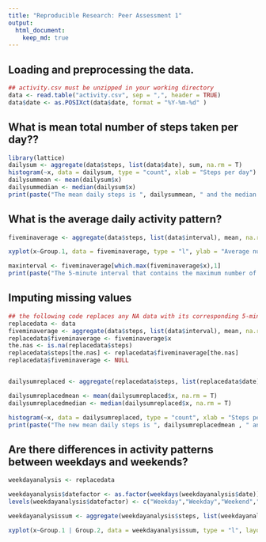 ```yaml
---
title: "Reproducible Research: Peer Assessment 1"
output: 
  html_document:
    keep_md: true
---
```



## Loading and preprocessing the data.
```r
## activity.csv must be unzipped in your working directory
data <- read.table("activity.csv", sep = ",", header = TRUE)
data$date <- as.POSIXct(data$date, format = "%Y-%m-%d" )
```

## What is mean total number of steps taken per day??
```r
library(lattice)
dailysum <- aggregate(data$steps, list(data$date), sum, na.rm = T)
histogram(~x, data = dailysum, type = "count", xlab = "Steps per day")
dailysummean <- mean(dailysum$x)
dailysummedian <- median(dailysum$x)
print(paste("The mean daily steps is ", dailysummean, " and the median daily steps is ", dailysummedian))
```



## What is the average daily activity pattern?
```r
fiveminaverage <- aggregate(data$steps, list(data$interval), mean, na.rm= T)

xyplot(x~Group.1, data = fiveminaverage, type = "l", ylab = "Average number of steps taken", xlab = "5-minute interval")

maxinterval <- fiveminaverage[which.max(fiveminaverage$x),1]
print(paste("The 5-minute interval that contains the maximum number of steps is ",maxinterval))
```

## Imputing missing values
```r
## the following code replaces any NA data with its corresponding 5-minute interval average 
replacedata <- data
fiveminaverage <- aggregate(data$steps, list(data$interval), mean, na.rm= T)
replacedata$fiveminaverage <- fiveminaverage$x
the.nas <- is.na(replacedata$steps)
replacedata$steps[the.nas] <- replacedata$fiveminaverage[the.nas]
replacedata$fiveminaverage <- NULL


dailysumreplaced <- aggregate(replacedata$steps, list(replacedata$date), sum)

dailysumreplacedmean <- mean(dailysumreplaced$x, na.rm = T)
dailysumreplacedmedian <- median(dailysumreplaced$x, na.rm = T)

histogram(~x, data = dailysumreplaced, type = "count", xlab = "Steps per day")
print(paste("The new mean daily steps is ", dailysumreplacedmean , " and the median daily steps is ", dailysumreplacedmedian) ) 
```

## Are there differences in activity patterns between weekdays and weekends?

```r
weekdayanalysis <- replacedata

weekdayanalysis$datefactor <- as.factor(weekdays(weekdayanalysis$date))
levels(weekdayanalysis$datefactor) <- c("Weekday","Weekday","Weekend","Weekend","Weekday","Weekday","Weekday")

weekdayanalysissum <- aggregate(weekdayanalysis$steps, list(weekdayanalysis$interval,weekdayanalysis$datefactor), mean)

xyplot(x~Group.1 | Group.2, data = weekdayanalysissum, type = "l", layout = c(1,2), xlab = "5-minute interval", ylab = "average steps per day")
```